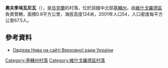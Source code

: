 {{coord|50|58|18|N|30|13|59|E|scale:30000|display=title}}

'''奧夫季埃瓦尼瓦'''（{{lang-uk|Овдієва Нива}}），是[[烏克蘭|烏克蘭]]的村落，位於該國中北部[[基輔州|基輔州]]，由[[維什戈羅德區|維什戈羅德區]]負責管轄，面積0.8平方公里，海拔高度124米，2001年人口54，人口密度每平方公里67.5人。

==參考資料==
* [http://gska2.rada.gov.ua/pls/z7502/A005?rf7571=15521 Овдієва Нива на сайті Верховної ради України]{{dead link|date=2017年12月 |bot=InternetArchiveBot |fix-attempted=yes }} {{ref-uk}}

{{DEFAULTSORT:Овдієва Нива}}
[[Category:基輔州村落|Category:基輔州村落]]
[[Category:維什戈羅德區村落|Category:維什戈羅德區村落]]


{{Kiev-geo-stub}}
